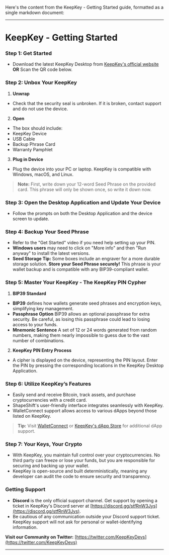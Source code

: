 Here's the content from the KeepKey - Getting Started guide, formatted as a single markdown document:

---

# KeepKey - Getting Started

### Step 1: Get Started
- Download the latest KeepKey Desktop from [KeepKey's official website](https://www.keepkey.com/get-started)
**OR**
Scan the QR code below.

### Step 2: Unbox Your KeepKey
1. **Unwrap**
- Check that the security seal is unbroken. If it is broken, contact support and do not use the device.
2. **Open**
- The box should include:
- KeepKey Device
- USB Cable
- Backup Phrase Card
- Warranty Pamphlet
3. **Plug in Device**
- Plug the device into your PC or laptop. KeepKey is compatible with Windows, macOS, and Linux.

> **Note:** First, write down your 12-word Seed Phrase on the provided card. This phrase will only be shown once, so write it down now.

### Step 3: Open the Desktop Application and Update Your Device
- Follow the prompts on both the Desktop Application and the device screen to update.

### Step 4: Backup Your Seed Phrase
- Refer to the "Get Started" video if you need help setting up your PIN.
- **Windows users** may need to click on "More info" and then "Run anyway" to install the latest versions.
- **Seed Storage Tip:** Some boxes include an engraver for a more durable storage solution. **Store your Seed Phrase securely!** This phrase is your wallet backup and is compatible with any BIP39-compliant wallet.

### Step 5: Master Your KeepKey - The KeepKey PIN Cypher

1. **BIP39 Standard**
- **BIP39** defines how wallets generate seed phrases and encryption keys, simplifying key management.
- **Passphrase Option**
BIP39 allows an optional passphrase for extra security. Be careful, as losing this passphrase could lead to losing access to your funds.
- **Mnemonic Sentence**
A set of 12 or 24 words generated from random numbers, making them nearly impossible to guess due to the vast number of combinations.

2. **KeepKey PIN Entry Process**
- A cipher is displayed on the device, representing the PIN layout. Enter the PIN by pressing the corresponding locations in the KeepKey Desktop Application.

### Step 6: Utilize KeepKey’s Features
- Easily send and receive Bitcoin, track assets, and purchase cryptocurrencies with a credit card.
- ShapeShift's user-friendly interface integrates seamlessly with KeepKey.
- WalletConnect support allows access to various dApps beyond those listed on KeepKey.

> **Tip:** Visit [WalletConnect](https://walletconnect.com/) or [KeepKey's dApp Store](https://www.keepkey.com/dapps) for additional dApp support.

### Step 7: Your Keys, Your Crypto
- With KeepKey, you maintain full control over your cryptocurrencies. No third party can freeze or lose your funds, but you are responsible for securing and backing up your wallet.
- KeepKey is open-source and built deterministically, meaning any developer can audit the code to ensure security and transparency.

### Getting Support
- **Discord** is the only official support channel. Get support by opening a ticket in KeepKey's Discord server at [https://discord.gg/stfRnW3Jys](https://discord.gg/stfRnW3Jys).
- Be cautious of any communication outside your Discord support ticket. KeepKey support will not ask for personal or wallet-identifying information.

**Visit our Community on Twitter:** [https://twitter.com/KeepKeyDevs](https://twitter.com/KeepKeyDevs)

---

